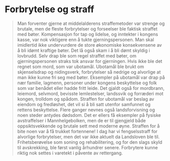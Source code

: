 
# Forbrytelse og straff

<Blockquote
    quote='«Det er ubotamål å drepe noen inne i bolighus eller ute på tunet eller innenfor gjerdet som går rundt åker eller eng på hans eget hjemsted, med mindre det blir gjort i selvforsvar.»'
    footer='Mannhelgeboken, kapittel 3' />

<Work id="ubb-diplom-0150" />

Man forventer gjerne at middelalderens straffemetoder var strenge og brutale, men de fleste forbrytelser og forseelser ble faktisk straffet med bøter. Kompensasjon for tap og lidelse, og inntekter i kongens kasse, var nok viktigere enn å tukte gjerningspersonen. Man skal imidlertid ikke undervurdere de store økonomiske konsekvensene av å bli idømt kraftige bøter. Det lå også skam i å bli dømt skyldig i lovbrudd. Selv drap ble som regel straffet med bøter, om gjerningspersonen straks tok ansvar for gjerningen. Hvis ikke ble det regnet som mord, som var ubotamål. Ubotamål ble brukt om skjenselsdrap og nidingsverk, forbrytelser så nedrige og alvorlige at man ikke kunne fri seg med bøter. Eksempler på ubotamål var drap på nær familie, lagmenn, personer under kongens beskyttelse og folk som var benådet eller hadde fritt leide. Det gjaldt også for mordbrann, leiemord, selvmord, bevisste lemlestelser, landssvik og forræderi mot kongen, trolldom og spådom. Straffen for ubotamål var beslag av eiendom og fredløshet, det vil si å bli satt utenfor samfunnet og rettens beskyttelse. Flere ganger nevnes også landsforvisning og noen steder antydes dødsdom. Det er ellers få eksempler på fysiske avstraffelser i Mannhelgebolken, men de er til gjengjeld både oppsiktsvekkende og brutale sett med moderne øyne. Straffen for å bite noen var å få trukket fortennene! I dag har vi fengselsstraff for alvorlige forbrytelser, men det var ikke aktuelt da Landsloven ble til. Frihetsberøvelse som soning og rehabilitering, og for den slags skyld til avskrekking, ble først vanlig århundrer senere. Forbrytere kunne riktig nok settes i varetekt i påvente av rettergang.
